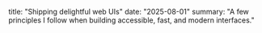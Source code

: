 title: "Shipping delightful web UIs"
date: "2025-08-01"
summary: "A few principles I follow when building accessible, fast, and modern interfaces."